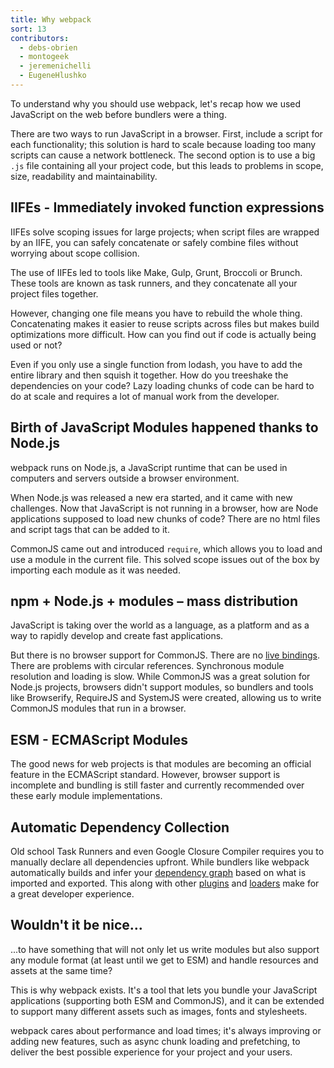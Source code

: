 ```yaml
---
title: Why webpack
sort: 13
contributors:
  - debs-obrien
  - montogeek
  - jeremenichelli
  - EugeneHlushko
---
```


To understand why you should use webpack, let's recap how we used JavaScript on the web before bundlers were a thing.

There are two ways to run JavaScript in a browser. First, include a script for each functionality; this solution is hard to scale because loading too many scripts can cause a network bottleneck. The second option is to use a big `.js` file containing all your project code, but this leads to problems in scope, size, readability and maintainability.

## IIFEs - Immediately invoked function expressions

IIFEs solve scoping issues for large projects; when script files are wrapped by an IIFE, you can safely concatenate or safely combine files without worrying about scope collision.

The use of IIFEs led to tools like Make, Gulp, Grunt, Broccoli or Brunch. These tools are known as task runners, and they concatenate all your project files together.

However, changing one file means you have to rebuild the whole thing. Concatenating makes it easier to reuse scripts across files but makes build optimizations more difficult. How can you find out if code is actually being used or not?

Even if you only use a single function from lodash, you have to add the entire library and then squish it together. How do you treeshake the dependencies on your code? Lazy loading chunks of code can be hard to do at scale and requires a lot of manual work from the developer.

## Birth of JavaScript Modules happened thanks to Node.js

webpack runs on Node.js, a JavaScript runtime that can be used in computers and servers outside a browser environment.

When Node.js was released a new era started, and it came with new challenges. Now that JavaScript is not running in a browser, how are Node applications supposed to load new chunks of code? There are no html files and script tags that can be added to it.

CommonJS came out and introduced `require`, which allows you to load and use a module in the current file. This solved scope issues out of the box by importing each module as it was needed.

## npm + Node.js + modules – mass distribution

JavaScript is taking over the world as a language, as a platform and as a way to rapidly develop and create fast applications.

But there is no browser support for CommonJS. There are no [live bindings](https://medium.com/webpack/the-state-of-javascript-modules-4636d1774358). There are problems with circular references. Synchronous module resolution and loading is slow. While CommonJS was a great solution for Node.js projects, browsers didn't support modules, so bundlers and tools like Browserify, RequireJS and SystemJS were created, allowing us to write CommonJS modules that run in a browser.

## ESM - ECMAScript Modules

The good news for web projects is that modules are becoming an official feature in the ECMAScript standard. However, browser support is incomplete and bundling is still faster and currently recommended over these early module implementations.

## Automatic Dependency Collection

Old school Task Runners and even Google Closure Compiler requires you to manually declare all dependencies upfront. While bundlers like webpack automatically builds and infer your [dependency graph](/concepts/dependency-graph/) based on what is imported and exported. This along with other [plugins](/concepts/plugins/) and [loaders](/concepts/loaders/) make for a great developer experience.

## Wouldn't it be nice…

...to have something that will not only let us write modules but also support any module format (at least until we get to ESM) and handle resources and assets at the same time?

This is why webpack exists. It's a tool that lets you bundle your JavaScript applications (supporting both ESM and CommonJS), and it can be extended to support many different assets such as images, fonts and stylesheets.

webpack cares about performance and load times; it's always improving or adding new features, such as async chunk loading and prefetching, to deliver the best possible experience for your project and your users.
